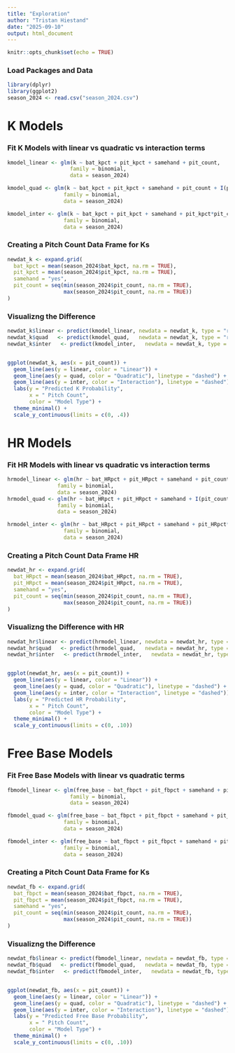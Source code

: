 ```yaml
---
title: "Exploration"
author: "Tristan Hiestand"
date: "2025-09-10"
output: html_document
---
```


```r
knitr::opts_chunk$set(echo = TRUE)
```

### Load Packages and Data

```r
library(dplyr)
library(ggplot2)
season_2024 <- read.csv("season_2024.csv")
```

# K Models

### Fit K Models with linear vs quadratic vs interaction terms

```r
kmodel_linear <- glm(k ~ bat_kpct + pit_kpct + samehand + pit_count,
                    family = binomial,
                    data = season_2024)

kmodel_quad <- glm(k ~ bat_kpct + pit_kpct + samehand + pit_count + I(pit_count^2),
                  family = binomial,
                  data = season_2024)

kmodel_inter <- glm(k ~ bat_kpct + pit_kpct + samehand + pit_kpct*pit_count,
                  family = binomial,
                  data = season_2024)
```

### Creating a Pitch Count Data Frame for Ks

```r
newdat_k <- expand.grid(
  bat_kpct = mean(season_2024$bat_kpct, na.rm = TRUE),
  pit_kpct = mean(season_2024$pit_kpct, na.rm = TRUE),
  samehand = "yes",
  pit_count = seq(min(season_2024$pit_count, na.rm = TRUE),
                  max(season_2024$pit_count, na.rm = TRUE))
)
```

### Visualizng the Difference

```r
newdat_k$linear <- predict(kmodel_linear, newdata = newdat_k, type = "response")
newdat_k$quad   <- predict(kmodel_quad,   newdata = newdat_k, type = "response")
newdat_k$inter   <- predict(kmodel_inter,   newdata = newdat_k, type = "response")


ggplot(newdat_k, aes(x = pit_count)) +
  geom_line(aes(y = linear, color = "Linear")) +
  geom_line(aes(y = quad, color = "Quadratic"), linetype = "dashed") +
  geom_line(aes(y = inter, color = "Interaction"), linetype = "dashed") +
  labs(y = "Predicted K Probability",
       x = " Pitch Count",
       color = "Model Type") +
  theme_minimal() +
  scale_y_continuous(limits = c(0, .4))
```

# HR Models

### Fit HR Models with linear vs quadratic vs interaction terms

```r
hrmodel_linear <- glm(hr ~ bat_HRpct + pit_HRpct + samehand + pit_count,
                family = binomial, 
                data = season_2024)
hrmodel_quad <- glm(hr ~ bat_HRpct + pit_HRpct + samehand + I(pit_count^2),
                family = binomial, 
                data = season_2024)

hrmodel_inter <- glm(hr ~ bat_HRpct + pit_HRpct + samehand + pit_HRpct*pit_count,
                  family = binomial,
                  data = season_2024)
```

### Creating a Pitch Count Data Frame HR

```r
newdat_hr <- expand.grid(
  bat_HRpct = mean(season_2024$bat_HRpct, na.rm = TRUE),
  pit_HRpct = mean(season_2024$pit_HRpct, na.rm = TRUE),
  samehand = "yes",
  pit_count = seq(min(season_2024$pit_count, na.rm = TRUE),
                  max(season_2024$pit_count, na.rm = TRUE))
)
```

### Visualizng the Difference with HR

```r
newdat_hr$linear <- predict(hrmodel_linear, newdata = newdat_hr, type = "response")
newdat_hr$quad   <- predict(hrmodel_quad,   newdata = newdat_hr, type = "response")
newdat_hr$inter   <- predict(hrmodel_inter,   newdata = newdat_hr, type = "response")


ggplot(newdat_hr, aes(x = pit_count)) +
  geom_line(aes(y = linear, color = "Linear")) +
  geom_line(aes(y = quad, color = "Quadratic"), linetype = "dashed") +
  geom_line(aes(y = inter, color = "Interaction", linetype = "dashed")) +
  labs(y = "Predicted HR Probability",
       x = " Pitch Count",
       color = "Model Type") +
  theme_minimal() +
  scale_y_continuous(limits = c(0, .10))
```


# Free Base Models

### Fit Free Base Models with linear vs quadratic terms

```r
fbmodel_linear <- glm(free_base ~ bat_fbpct + pit_fbpct + samehand + pit_count,
                    family = binomial,
                    data = season_2024)

fbmodel_quad <- glm(free_base ~ bat_fbpct + pit_fbpct + samehand + pit_count + I(pit_count^2),
                  family = binomial,
                  data = season_2024)

fbmodel_inter <- glm(free_base ~ bat_fbpct + pit_fbpct + samehand + pit_fbpct*pit_count,
                  family = binomial,
                  data = season_2024)
```

### Creating a Pitch Count Data Frame for Ks

```r
newdat_fb <- expand.grid(
  bat_fbpct = mean(season_2024$bat_fbpct, na.rm = TRUE),
  pit_fbpct = mean(season_2024$pit_fbpct, na.rm = TRUE),
  samehand = "yes",
  pit_count = seq(min(season_2024$pit_count, na.rm = TRUE),
                  max(season_2024$pit_count, na.rm = TRUE))
)
```

### Visualizng the Difference

```r
newdat_fb$linear <- predict(fbmodel_linear, newdata = newdat_fb, type = "response")
newdat_fb$quad   <- predict(fbmodel_quad,   newdata = newdat_fb, type = "response")
newdat_fb$inter   <- predict(fbmodel_inter,   newdata = newdat_fb, type = "response")


ggplot(newdat_fb, aes(x = pit_count)) +
  geom_line(aes(y = linear, color = "Linear")) +
  geom_line(aes(y = quad, color = "Quadratic"), linetype = "dashed") +
  geom_line(aes(y = inter, color = "Interaction"), linetype = "dashed") +
  labs(y = "Predicted Free Base Probability",
       x = " Pitch Count",
       color = "Model Type") +
  theme_minimal() +
  scale_y_continuous(limits = c(0, .10))
```






